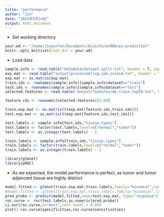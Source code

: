 ```yaml
---
title: "performance"
author: "Jin"
date: "2021年5月14日"
output: html_document
---
```


- Set working directory
```r
your.wd <- "/home/jinyunfan/Documents/bioinfo/exRNA/ez-prediction"
knitr::opts_knit$set(root.dir = your.wd)
```

- Load data
```R
sample.info <- read.table("metadata/dataset.split.txt", header = T, sep ="\t",row.names=1,stringsAsFactors = F,check.names = F)
exp.mat <- read.table("output/processed/log.cpm.scaled.txt", header = T, sep ="\t",row.names=1,stringsAsFactors = F,check.names = F)
exp.mat <- as.matrix(exp.mat)
train.ids <- rownames(sample.info)[sample.info$dataset=="train"]
test.ids <- rownames(sample.info)[sample.info$dataset=="test"]
selected.features <- read.table("output/features/de.train.top50.txt", header = T, sep ="\t",row.names=1,stringsAsFactors = F,check.names = F)

feature.ids <- rownames(selected.features)[1:50]
```

```R
train.exp.mat <- as.matrix(t(exp.mat[feature.ids,train.ids]))
test.exp.mat <- as.matrix(t(exp.mat[feature.ids,test.ids]))

test.labels <- sample.info[test.ids,"tissue.types"]
test.labels <- factor(test.labels,level=c("normal","tumor"))
test.labels <- as.integer(test.labels) - 1

train.labels <- sample.info[train.ids,"tissue.types"]
train.labels <- factor(train.labels,level=c("normal","tumor"))
train.labels <- as.integer(train.labels) - 1
```


```R
library(glmnet)
library(pROC)
```

- As we expected, the model performance is perfect, as tumor and tumor adjancent tissue are highly distinct
```R
model.fitted <- glmnet(train.exp.mat,train.labels,family="binomial",lambda = 0.00488671)
#model.fitted <- glmnet(train.exp.mat,train.labels,family="binomial",lambda = 0.4)
pred.proba <- predict(model.fitted,newx=test.exp.mat, type="response")
roc.curve <- roc(test.labels,as.numeric(pred.proba))
ci.auc(roc.curve,x="best",conf.level = 0.95)
plot(1-roc.curve$specificities,roc.curve$sensitivities)
```